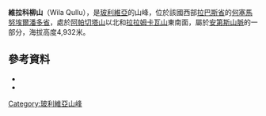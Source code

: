 {{Coord|17|17|43|S|69|23|56|W|display=title}}

'''維拉科柳山'''（Wila Qullu），是[[玻利維亞|玻利維亞]]的山峰，位於該國西部[[拉巴斯省|拉巴斯省]]的[[何塞馬努埃爾潘多省|何塞馬努埃爾潘多省]]，處於[[阿帕切塔山_(潘多)|阿帕切塔山]]以北和[[拉拉姆卡瓦山_(潘多)|拉拉姆卡瓦山]]東南面，屬於[[安第斯山脈|安第斯山脈]]的一部分，海拔高度4,932米。

==參考資料==
*{{cite web|url=http://www.katari.org/diccionario/diccionario.php|title=Diccionario Quechua - Aymara al español|author=<!--Staff writer(s); no by-line.-->|date=|website=|publisher=katari.org|accessdate=November 7, 2014|archive-date=2017-10-07|archive-url=https://web.archive.org/web/20171007014040/http://www.katari.org/diccionario/diccionario.php|dead-url=no}}
*{{cite web|url=http://www.ine.gob.bo/publicaciones/visorPdf.aspx?Codigo=021902&tipo=1|title=Catacora|author=<!--Staff writer(s); no by-line.-->|date=|website=|publisher=INE, Bolivia|accessdate=November 7, 2014|deadurl=yes|archiveurl=https://web.archive.org/web/20141106180405/http://www.ine.gob.bo/publicaciones/visorPdf.aspx?Codigo=021902&tipo=1|archivedate=2014年11月6日}}

{{Bolivia-geo-stub}}
[[Category:玻利維亞山峰|Category:玻利維亞山峰]]